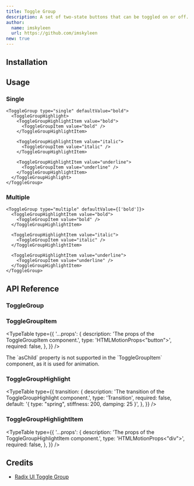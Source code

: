 ```yaml
---
title: Toggle Group
description: A set of two-state buttons that can be toggled on or off.
author:
  name: imskyleen
  url: https://github.com/imskyleen
new: true
---
```


<ComponentPreview name="demo-primitives-radix-toggle-group" />

## Installation

<ComponentInstallation name="primitives-radix-toggle-group" />

## Usage

### Single

```tsx
<ToggleGroup type="single" defaultValue="bold">
  <ToggleGroupHighlight>
    <ToggleGroupHighlightItem value="bold">
      <ToggleGroupItem value="bold" />
    </ToggleGroupHighlightItem>

    <ToggleGroupHighlightItem value="italic">
      <ToggleGroupItem value="italic" />
    </ToggleGroupHighlightItem>

    <ToggleGroupHighlightItem value="underline">
      <ToggleGroupItem value="underline" />
    </ToggleGroupHighlightItem>
  </ToggleGroupHighlight>
</ToggleGroup>
```

### Multiple

```tsx
<ToggleGroup type="multiple" defaultValue={['bold']}>
  <ToggleGroupHighlightItem value="bold">
    <ToggleGroupItem value="bold" />
  </ToggleGroupHighlightItem>

  <ToggleGroupHighlightItem value="italic">
    <ToggleGroupItem value="italic" />
  </ToggleGroupHighlightItem>

  <ToggleGroupHighlightItem value="underline">
    <ToggleGroupItem value="underline" />
  </ToggleGroupHighlightItem>
</ToggleGroup>
```

## API Reference

### ToggleGroup

<ExternalLink
  href="https://www.radix-ui.com/primitives/docs/components/toggle-group#root"
  text="Radix UI API Reference - ToggleGroup.Root"
/>

### ToggleGroupItem

<ExternalLink
  href="https://www.radix-ui.com/primitives/docs/components/toggle-group#item"
  text="Radix UI API Reference - ToggleGroup.Item"
/>

<TypeTable
  type={{
    '...props': {
      description: 'The props of the ToggleGroupItem component.',
      type: 'HTMLMotionProps<"button">',
      required: false,
    },
  }}
/>

<Callout type="info">
  The `asChild` property is not supported in the `ToggleGroupItem` component, as
  it is used for animation.
</Callout>

### ToggleGroupHighlight

<ExternalLink
  href="https://animate-ui.com/docs/primitives/effects/highlight#highlight"
  text="Animate UI API Reference - Highlight"
/>

<TypeTable
  type={{
    transition: {
      description: 'The transition of the ToggleGroupHighlight component.',
      type: 'Transition',
      required: false,
      default: '{ type: "spring", stiffness: 200, damping: 25 }',
    },
  }}
/>

### ToggleGroupHighlightItem

<ExternalLink
  href="https://animate-ui.com/docs/primitives/effects/highlight#highlightitem"
  text="Animate UI API Reference - HighlightItem"
/>

<TypeTable
  type={{
    '...props': {
      description: 'The props of the ToggleGroupHighlightItem component.',
      type: 'HTMLMotionProps<"div">',
      required: false,
    },
  }}
/>

## Credits

- [Radix UI Toggle Group](https://www.radix-ui.com/primitives/docs/components/toggle-group)
